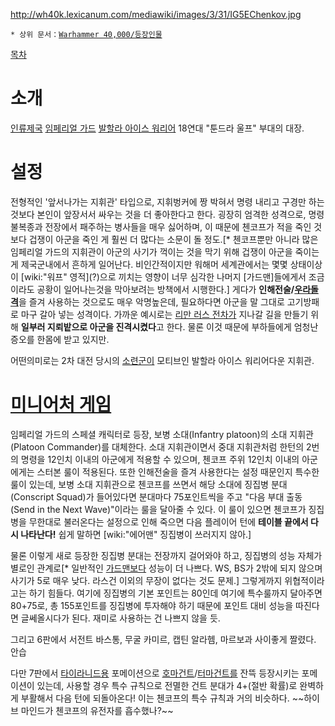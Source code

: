{{{+1 '''Kubrik Chenkov'''}}}

http://wh40k.lexicanum.com/mediawiki/images/3/31/IG5EChenkov.jpg

 * 상위 문서：[[Warhammer 40,000/등장인물]]

[[목차]]

= 소개 =
[[인류제국]] [[임페리얼 가드]] [[발할라 아이스 워리어]] 18연대 "툰드라 울프" 부대의 대장.

= 설정 =
전형적인 '앞서나가는 지휘관' 타입으로, 지휘벙커에 짱 박혀서 명령 내리고 구경만 하는 것보다 본인이 앞장서서 싸우는 것을 더 좋아한다고 한다. 굉장히 엄격한 성격으로, 명령 불복종과 전장에서 패주하는 병사들을 매우 싫어하며, 이 때문에 첸코프가 적을 죽인 것보다 겁쟁이 아군을 죽인 게 훨씬 더 많다는 소문이 돌 정도.[* 첸코프뿐만 아니라 많은 임페리얼 가드의 지휘관이 아군의 사기가 꺽이는 것을 막기 위해 겁쟁이 아군을 죽이는게 제국군내에서 흔하게 일어난다. 비인간적이지만 워해머 세계관에서는 몇몇 상태이상이 [wiki:"워프" 영적](?)으로 끼치는 영향이 너무 심각한 나머지 [가드맨]들에게서 조금이라도 공황이 일어나는것을 막아보려는 방책에서 시행한다.] 게다가 '''인해전술/[[우라돌격]]'''을 즐겨 사용하는 것으로도 매우 악명높은데, 필요하다면 아군을 말 그대로 고기방패로 마구 갈아 넣는 성격이다. 가까운 예시로는 [[리만 러스 전차]]가 지나갈 길을 만들기 위해 '''일부러 지뢰밭으로 아군을 진격시켰다'''고 한다. 물론 이것 때문에 부하들에게 엄청난 증오를 한몸에 받고 있지만.

어떤의미로는 2차 대전 당시의 [[소련군]]이 모티브인 발할라 아이스 워리어다운 지휘관.

= [[미니어처 게임]] =
임페리얼 가드의 스페셜 캐릭터로 등장, 보병 소대(Infantry platoon)의 소대 지휘관(Platoon Commander)를 대체한다. 소대 지휘관이면서 중대 지휘관처럼 한턴의 2번의 명령을 12인치 이내의 아군에게 적용할 수 있으며, 첸코프 주위 12인치 이내의 아군에게는 스터본 룰이 적용된다. 또한 인해전술을 즐겨 사용한다는 설정 때문인지 특수한 룰이 있는데, 보병 소대 지휘관으로 첸코프를 쓰면서 해당 소대에 징집병 분대(Conscript Squad)가 들어있다면 분대마다 75포인트씩을 주고 "다음 부대 출동(Send in the Next Wave)"이라는 룰을 달아줄 수 있다. 이 룰이 있으면 첸코프가 징집병을 무한대로 불러온다는 설정으로 인해 죽으면 다음 플레이어 턴에 '''테이블 끝에서 다시 나타난다!''' 쉽게 말하면 [wiki:"에어맨" 징집병이 쓰러지지 않아.]

물론 이렇게 새로 등장한 징집병 분대는 전장까지 걸어와야 하고, 징집병의 성능 자체가 별로인 관계로[* 일반적인 [[가드맨]]보다 성능이 더 나쁘다. WS, BS가 2밖에 되지 않으며 사기가 5로 매우 낮다. 라스건 이외의 무장이 없다는 것도 문제.] 그렇게까지 위협적이라고는 하기 힘들다. 여기에 징집병의 기본 포인트는 80인데 여기에 특수룰까지 달아주면 80+75로, 총 155포인트를 징집병에 투자해야 하기 때문에 포인트 대비 성능을 따진다면 글쎄올시다가 된다. 재미로 사용하는 건 나쁘지 않을 듯.

그리고 6판에서 서전트 바스통, 무굴 카미르, 캡틴 알라헴, 마르보과 사이좋게 짤렸다. 안습

다만 7판에서 [[타이라니드]]용 포메이션으로 [[호마건트]]/[[터마건트]]를 잔뜩 등장시키는 포메이션이 있는데, 사용할 경우 특수 규칙으로 전멸한 건트 분대가 4+(절반 확률)로 완벽하게 부활해서 다음 턴에 되돌아온다! 이는 첸코프의 특수 규칙과 거의 비슷하다. ~~하이브 마인드가 첸코프의 유전자를 흡수했나?~~
